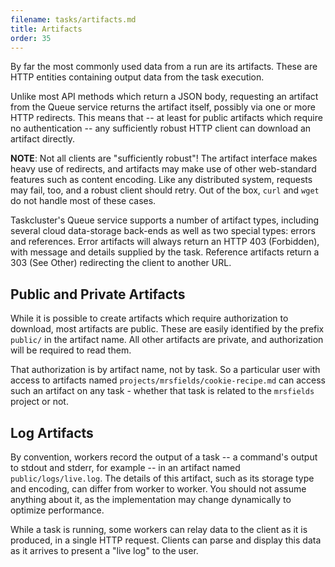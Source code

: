 ```yaml
---
filename: tasks/artifacts.md
title: Artifacts
order: 35
---
```


By far the most commonly used data from a run are its artifacts. These are
HTTP entities containing output data from the task execution.

Unlike most API methods which return a JSON body, requesting an artifact from
the Queue service returns the artifact itself, possibly via one or more HTTP
redirects. This means that -- at least for public artifacts which require no
authentication -- any sufficiently robust HTTP client can download an artifact
directly.

**NOTE**: Not all clients are "sufficiently robust"! The artifact interface
makes heavy use of redirects, and artifacts may make use of other web-standard
features such as content encoding.  Like any distributed system, requests may
fail, too, and a robust client should retry. Out of the box, `curl` and `wget`
do not handle most of these cases.

Taskcluster's Queue service supports a number of artifact types, including
several cloud data-storage back-ends as well as two special types: errors and
references. Error artifacts will always return an HTTP 403 (Forbidden), with
message and details supplied by the task. Reference artifacts return a 303 (See
Other) redirecting the client to another URL.

## Public and Private Artifacts

While it is possible to create artifacts which require authorization to
download, most artifacts are public. These are easily identified by the prefix
`public/` in the artifact name. All other artifacts are private, and
authorization will be required to read them.

That authorization is by artifact name, not by task. So a particular user with
access to artifacts named `projects/mrsfields/cookie-recipe.md` can access such
an artifact on any task - whether that task is related to the `mrsfields`
project or not.

## Log Artifacts

By convention, workers record the output of a task -- a command's output to
stdout and stderr, for example -- in an artifact named `public/logs/live.log`.  The
details of this artifact, such as its storage type and encoding, can differ
from worker to worker. You should not assume anything about it, as the
implementation may change dynamically to optimize performance.

While a task is running, some workers can relay data to the client as it is
produced, in a single HTTP request. Clients can parse and display this data as
it arrives to present a "live log" to the user.